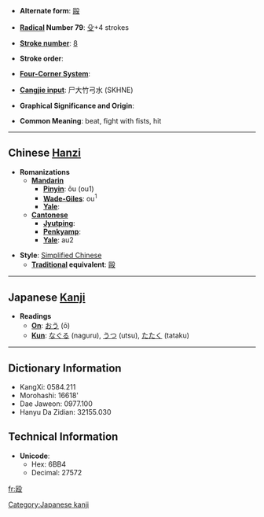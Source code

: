 * '''Alternate form''': [[毆]]

* '''[[Wiktionary:Chinese radical index| Radical]] Number 79''': [[Wiktionary:Chinese radical index 殳|殳]]+4 strokes

* '''[[Wiktionary:Chinese total strokes index|Stroke number]]''': [[Wiktionary:Chinese total strokes index 8|8]]

* '''Stroke order''': 

* '''[[Wiktionary:Chinese four corner index|Four-Corner System]]''': 

* '''[[Wiktionary:Chinese Cangjie index|Cangjie input]]''': 尸大竹弓水 (SKHNE)

* '''Graphical Significance and Origin''': 

* '''Common Meaning''': beat, fight with fists, hit

----

== Chinese [[Hanzi]] ==

* '''Romanizations'''
** '''[[Mandarin]]'''
*** '''[[Pinyin]]''': ōu (ou1)
*** '''[[Wade-Giles]]''': ou<sup>1</sup>
*** '''[[Yale]]''': 
** '''[[Cantonese]]'''
*** '''[[Jyutping]]''':
*** '''[[Penkyamp]]''': 
*** '''[[Yale]]''': au2

* '''Style''': [[Simplified Chinese]] 
** '''[[Traditional Chinese|Traditional]] equivalent''': [[毆]]


----

== Japanese [[Kanji]] ==

* '''Readings'''
** '''[[On]]''': [[おう]] (ō)
** '''[[Kun]]''': [[なぐる]] (naguru), [[うつ]] (utsu), [[たたく]] (tataku)


[[Category:Japanese kanji]]
----

== Dictionary Information ==

* KangXi: 0584.211
* Morohashi: 16618'
* Dae Jaweon: 0977.100
* Hanyu Da Zidian: 32155.030

== Technical Information ==

* '''Unicode''':
** Hex: 6BB4
** Decimal: 27572

[[fr:殴]]